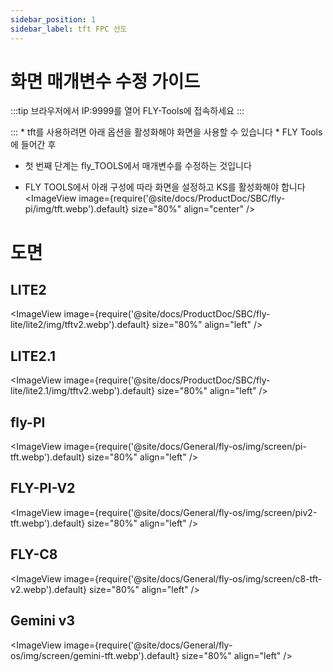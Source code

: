 ```yaml
---
sidebar_position: 1
sidebar_label: tft FPC 선도
---
```


# 화면 매개변수 수정 가이드
:::tip
브라우저에서 IP:9999를 열어 FLY-Tools에 접속하세요
:::

:::
    * tft를 사용하려면 아래 옵션을 활성화해야 화면을 사용할 수 있습니다
    * FLY Tools에 들어간 후
* 첫 번째 단계는 fly_TOOLS에서 매개변수를 수정하는 것입니다

* FLY TOOLS에서 아래 구성에 따라 화면을 설정하고 KS를 활성화해야 합니다
<ImageView image={require('@site/docs/ProductDoc/SBC/fly-pi/img/tft.webp').default} size="80%" align="center" />

# 도면
## LITE2
<ImageView image={require('@site/docs/ProductDoc/SBC/fly-lite/lite2/img/tftv2.webp').default} size="80%" align="left" />

## LITE2.1
<ImageView image={require('@site/docs/ProductDoc/SBC/fly-lite/lite2.1/img/tftv2.webp').default} size="80%" align="left" />

## fly-PI
<ImageView image={require('@site/docs/General/fly-os/img/screen/pi-tft.webp').default} size="80%" align="left" />

## FLY-PI-V2
<ImageView image={require('@site/docs/General/fly-os/img/screen/piv2-tft.webp').default} size="80%" align="left" />

## FLY-C8
<ImageView image={require('@site/docs/General/fly-os/img/screen/c8-tft-v2.webp').default} size="80%" align="left" />

## Gemini v3
<ImageView image={require('@site/docs/General/fly-os/img/screen/gemini-tft.webp').default} size="80%" align="left" />